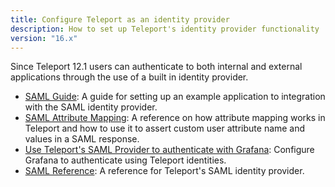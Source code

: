 ```yaml
---
title: Configure Teleport as an identity provider
description: How to set up Teleport's identity provider functionality
version: "16.x"
---
```


Since Teleport 12.1 users can authenticate to both internal and external applications
through the use of a built in identity provider.

- [SAML Guide](/docs/ver/16.x/access-controls/idps/saml-guide): A guide for setting up an example application to integration with the SAML identity provider.
- [SAML Attribute Mapping](/docs/ver/16.x/access-controls/idps/saml-attribute-mapping): A reference on how attribute mapping works in Teleport and how to
  use it to assert custom user attribute name and values in a SAML response.
- [Use Teleport's SAML Provider to authenticate with Grafana](/docs/ver/16.x/access-controls/idps/saml-grafana): Configure Grafana to authenticate using Teleport identities.
- [SAML Reference](/docs/ver/16.x/access-controls/idps/saml-reference): A reference for Teleport's SAML identity provider.
